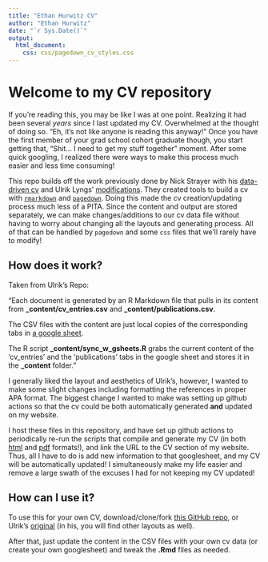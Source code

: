 ```yaml
---
title: "Ethan Hurwitz CV"
author: "Ethan Hurwitz"
date: "`r Sys.Date()`"
output:
  html_document:
    css: css/pagedown_cv_styles.css
---
```


# Welcome to my CV repository

If you're reading this, you may be like I was at one point. Realizing it had been several *years* since I last updated my CV. Overwhelmed at the thought of doing so. "Eh, it's not like anyone is reading this anyway!" Once you have the first member of your grad school cohort graduate though, you start getting that, "Shit... I need to get my stuff together" moment. After some quick googling, I realized there were ways to make this process much easier and less time consuming!

This repo builds off the work previously done by Nick Strayer with his [data-driven cv](http://nickstrayer.me/datadrivencv/) and Ulrik Lyngs' [modifications](https://github.com/ulyngs/pagedown-cv/). They created tools to build a cv with [`rmarkdown`](https://rmarkdown.rstudio.com) and [`pagedown`](https://github.com/rstudio/pagedown). Doing this made the cv creation/updating process much less of a PITA. Since the content and output are stored separately, we can make changes/additions to our cv data file without having to worry about changing all the layouts and generating process. All of that can be handled by `pagedown` and some `css` files that we'll rarely have to modify!

## How does it work?

Taken from Ulrik's Repo:

"Each document is generated by an R Markdown file that pulls in its content from **\_content/cv_entries.csv** and **\_content/publications.csv**.

The CSV files with the content are just local copies of the corresponding tabs in [a google sheet](https://docs.google.com/spreadsheets/d/1-ArqgmImgbQhoZYYunBLxQlk9dO5bVUIcjKfZl-czdE/edit?usp=sharing).

The R script **\_content/sync_w_gsheets.R** grabs the current content of the 'cv_entries' and the 'publications' tabs in the google sheet and stores it in the **\_content** folder."

I generally liked the layout and aesthetics of Ulrik's, however, I wanted to make some slight changes including formatting the references in proper APA format. The biggest change I wanted to make was setting up github actions so that the cv could be both automatically generated **and** updated on my website.

I host these files in this repository, and have set up github actions to periodically re-run the scripts that compile and generate my CV (in both [html](Hurwitz_CV.html) and [pdf](Hurwitz_CV.pdf) formats!), and link the URL to the CV section of my website. Thus, all I have to do is add new information to that googlesheet, and my CV will be automatically updated! I simultaneously make my life easier and remove a large swath of the excuses I had for not keeping my CV updated!

## How can I use it?
To use this for your own CV, download/clone/fork [this GitHub repo](https://github.com/ethanhurwitz/personal-CV), or Ulrik's [original](https://github.com/ulyngs/pagedown-cv/) (in his, you will find other layouts as well).

After that, just update the content in the CSV files with your own cv data (or create your own googlesheet) and tweak the **.Rmd** files as needed.
